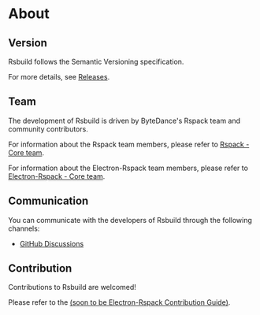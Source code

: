 # About

## Version

Rsbuild follows the Semantic Versioning specification.

For more details, see [Releases](/community/releases/index).

## Team

The development of Rsbuild is driven by ByteDance's Rspack team and community contributors.

For information about the Rspack team members, please refer to [Rspack - Core team](https://www.rspack.dev/misc/team/core-team).

For information about the Electron-Rspack team members, please refer to [Electron-Rspack - Core team](https://www.rspack.dev/misc/team/core-team).

## Communication

You can communicate with the developers of Rsbuild through the following channels:

- [GitHub Discussions](https://github.com/andrewschreiber/electron-rspack/discussions)

## Contribution

Contributions to Rsbuild are welcomed!

Please refer to the [(soon to be Electron-Rspack Contribution Guide)](https://github.com/web-infra-dev/rsbuild/blob/main/CONTRIBUTING.md).
